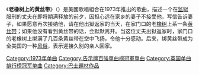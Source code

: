 {{Expand language|time=2017-06-15T01:16:36+00:00}}
{{unreferenced|time=2017-06-15T01:16:36+00:00}}
《'''老橡树上的黄丝带'''》（{{lang-en|Tie a Yellow Ribbon Round the Ole Oak Tree}}）是美國歌唱組合{{link-en|東尼·奧蘭多與黎明合唱團|Tony Orlando and Dawn}}在1973年推出的歌曲，描述一个在[[监狱|监狱]]服刑的丈夫在即将期满释放的前夕，因担心远在家乡的妻子不接受他，写信告诉妻子，如果愿意再次接纳他，请在他出狱返家的当天，在家门口的老[[橡树|橡树]]上系一条[[黄丝带|黄丝带]]；如果他没有看到黄丝带的话，会默默离开。当这位丈夫出狱返家时，家门口的老橡树上绑满了几百条黄丝带在空中飞扬，令他十分感动。后来，绑黄丝带成为全美国的一种[[风俗|风俗]]，表示迎接久别的亲人回家。

{{DEFAULTSORT: Tie a Yellow Ribbon Round the Ole Oak Tree}}
[[Category:1973年单曲|Category:1973年单曲]]
[[Category:告示牌百強單曲榜冠軍單曲|Category:告示牌百強單曲榜冠軍單曲]]
[[Category:英国单曲排行榜冠军单曲|Category:英国单曲排行榜冠军单曲]]
[[Category:巴士題材作品|Category:巴士題材作品]]